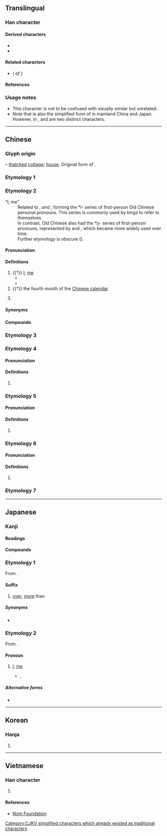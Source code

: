 {{also|佘|尒|餘|馀}}
{{character info}}
==Translingual==
{{ja-forms|余 余 余|余 余 [[馀]]|余 [[餘]] [[餘]]}}
{{stroke order|type=animate}}

===Han character===
{{Han char|rn=9|rad=人|as=05|sn=7|four=80904|canj=OMD|ids=⿱亼朩}}

====Derived characters====
* {{l|mul|[[俆]], [[凃]], [[唋]], [[𡝐]], [[徐]], [[悇]], [[捈]], [[涂]], [[途]], [[除]], [[梌]], [[狳]], [[㻌]], [[畭]], [[硢]], [[稌]], [[䋡]], [[䍱]], [[艅]], [[蜍]], [[賖]]([[赊]]), [[䞮]], [[䟻]], [[酴]], [[𫒟]], [[䩣]], [[餘]]([[馀]]), [[駼]]([[𬳿]]), [[鮽]], [[鵌]]}}
* {{l|mul|[[𫶨]], [[䣄]], [[敘]]/[[敍]]/[[叙]], [[斜]], [[雓]], [[䳜]]([[𫛬]]), [[庩]], [[荼]], [[筡]], [[𠎳]], [[𡌆]], [[峹]], [[悆]], [[𭴯]], [[𣥳]], [[畬]], [[𦛝]], [[𬡛]], [[嵞]], [[𬹡]]}}

====Related characters====
* {{l|mul|[[餘]]}} ''({{w|Traditional Chinese|Traditional form}} of {{lang|mul|余}})''

====References====
{{Han ref|kx=0099.020|dkj=00515|dj=0208.090|hdz=10128.040|uh=4F59}}

===Usage notes===
* This character is not to be confused with visually similar but unrelated {{l|mul|佘}}.
* Note that {{lang|mul|余}} is also the simplified form of {{l|mul|餘}} in mainland China and Japan. However, in {{w|traditional Chinese}}, {{lang|mul|余}} and {{l|mul|餘}} are two distinct characters.

----

==Chinese==

===Glyph origin===
{{Han etym}}
{{liushu|p}} – [[thatched]] [[cottage]]; [[house]]. Original form of {{och-l|舍|house}}.

===Etymology 1===
{{zh-see|餘}}

===Etymology 2===
{{zh-forms}}
; “I; me”
: Related to {{och-l|予|I|id=1}}, {{och-l|台|I|id=4}} and {{och-l|朕|my; I}}, forming the ''*l-'' series of first-person Old Chinese personal pronouns. This series is commonly used by {{w|Shang Dynasty}} kings to refer to themselves.
: In contrast, Old Chinese also had the ''*ŋ-'' series of first-person pronouns, represented by {{och-l|我|I}} and {{och-l|吾|I}}, which became more widely used over time.
: Further etymology is obscure ({{zh-ref|Schuessler, 2007}}).

====Pronunciation====
{{zh-pron
|m=yú
|m-s=
|c=jyu4
|c-t=yi3
|g=
|h=pfs=yì;gd=yi2
|j=y1
|mb=
|md=ṳ̀
|mn=xm,tw,sg:û/qz:îr/zz,jj,twv,sg:î
|mn-t=e5
|w=3hhy
|x=
|mc=1
|oc=y
|ma=y
|cat=pron,pn
}}

====Definitions====
{{zh-hanzi}}

# {{†}} [[I]]; [[me]]
#* {{zh-x|余 姑 翦滅 此 而 朝{zhāo}食。|'''I''' will eliminate them before having my morning meal.|CL|ref=Zuozhuan}}
#* {{zh-x|古 之 人 不 余 欺 也。|The ancient people did not deceive '''me'''.|CL|ref={{w2|zh|蘇軾}}, {{lang|zh|《石鐘山記》}}}}
# {{†}} the fourth month of the [[Chinese calendar]]
# {{surname|zh}}
#: {{zh-x|^余 ^華|{{w|Yu Hua|'''Yu''' Hua}} (Chinese author)}}

=====Synonyms=====
{{zh-dial|我}}

====Compounds====
{{zh-der|余車|余月|余余|莫余毒也|伊余|伯余|余一人|余且|余丘|余兒|余吾|余小子|接余|比余|祝余|余家棚|新余|余家橋}}

===Etymology 3===
{{zh-see|佘|v}}

===Etymology 4===

====Pronunciation====
{{zh-pron
|m=tú
|cat=
}}

====Definitions====
{{zh-hanzi}}

# {{zh-only|接余||檮余}}

===Etymology 5===

====Pronunciation====
{{zh-pron
|m=xú
|cat=
}}

====Definitions====
{{zh-hanzi}}

# {{zh-only|余吾}}

===Etymology 6===

====Pronunciation====
{{zh-pron
|m=xié
|cat=pn
}}

====Definitions====
{{zh-hanzi}}

# {{zh-only|褒余}}

===Etymology 7===
{{zh-see|豫|v|big elephant}}

{{zh-cat|Intermediate}}

----

==Japanese==
{{rfc|ja}}
{{ja-kanji forms|余|餘}}

===Kanji===
{{ja-kanji|grade=5|rs=人05|kyu=餘}}

====Readings====
{{ja-readings
|goon=よ
|kanon=よ
|kun=あま-る, あま-す, われ-, あま-り
}}

====Compounds====
{{col5|ja|余爽|余程|余意|余韻|余栄|余炎|余煙|余暇|余角|余割|余寒|余儀|余技|余興|余業|余薫|余慶|余計|余弦|余光|余香|余罪|余財|余事|余習|余臭|余所|余剰|余情|余色|余震|余人|余塵|余水吐|余水路|[[余世]], [[余生]]|余勢|余切|余接|余賊|余沢|余談|余地|余滴|余党|余得|余徳|余日|余熱|余念|余波|余輩|余白|余病|余風|余分|余憤|余聞|余弊|余芳|余命|余裕|余力|余類|余齢|余烈|余禄|余録|余喘|余殃|余瀝|余燼|余蘊}}

===Etymology 1===
{{ja-kanjitab|よ|yomi=o}}
From {{der|ja|ltc|-}} {{ltc-l|餘}}.

====Suffix====
{{ja-pos|suffix|よ}}

# [[over]], [[more]] than

=====Synonyms=====
* {{ja-r|以%上|い%じょう}}

===Etymology 2===
{{ja-kanjitab|よ|yomi=o|kyu=余}}
From {{der|ja|ltc|-}} {{ltc-l|余|id=1}}.

====Pronoun====
{{ja-pos|pronoun|よ}}

# [[I]], [[me]] {{gloss|first-person pronoun}} {{attention|ja|needs usage notes}}
#* {{w2|ja|sc=Latn|石川啄木|Isikawa Takuboku}}, ''{{l|ja|sc=Latn||Romazi Nikki}}''
#*: {{quote|ja|sc=Latn|'''Yo''' wa Sai wo aisiteru; aisiteru kara koso kono Nikki wo yomase taku nai no da.|'''I''' love my Wife; it is precisely because I love her that I do not want her to read this Diary.}}

=====Alternative forms=====
* {{ja-l|予}}

----

==Korean==

===Hanja===
{{ko-hanja|여}}

# {{rfdef|ko|sort=人05}}

----

==Vietnamese==

===Han character===
{{vi-readings|reading=[[dư]], [[dờ]]|rs=人05}}

# {{rfdef|vi|sort=人05}}

====References====
* [http://nomfoundation.org/common/nom_details.php?codepoint=4f59 Nom Foundation]

[[Category:CJKV simplified characters which already existed as traditional characters]]